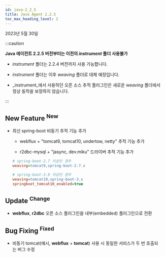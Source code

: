 ```yaml
---
id: java-2_2_5
title: Java Agent 2.2.5
toc_max_heading_level: 2
---
```


2023년 5월 30일

:::caution

**Java 에이전트 2.2.5 버전부터는 이전의 _instrument_ 폴더 사용불가**

-   _instrument_ 폴더는 2.2.4 버전까지 사용 가능합니다.

-   _instrument_ 폴더는 이후 _weaving_ 폴더로 대체 예정입니다.

-   _instrument_에서 사용하던 오픈 소스 추적 플러그인은 새로운 _weaving_ 폴더에서 정상 동작을 보장하지 않습니다.

:::

## New Feature <sup><Status>New</Status></sup>

-   최신 spring-boot 비동기 추적 기능 추가

    -   webflux + "tomcat9, tomcat10, undertow, netty" 추적 기능 추가

    -   r2dbc-mysql + "jasync, dev.miku" 드라이버 추적 기능 추가

    ```ini title='whatap.conf'
    # spring-boot-2.7 이상인 경우
    weaving=tomcat9,spring-boot-2.7.x

    # spring-boot-3.0 이상인 경우
    weaving=tomcat10,spring-boot-3.x
    springboot_tomcat10_enabled=true
    ```

## Update <sup><Status>Change</Status></sup>

-   **webflux**, **r2dbc** 오픈 소스 플러그인을 내부(embedded) 플러그인으로 전환

## Bug Fixing <sup><Status>Fixed</Status></sup>

-   비동기 tomcat(예시, **webflux** + **tomcat**) 사용 시 동일한 서비스가 두 번 호출되는 버그 수정
